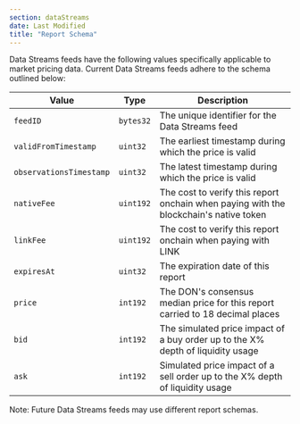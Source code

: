 ```yaml
---
section: dataStreams
date: Last Modified
title: "Report Schema"
---
```



<DataStreams section="dsNotes" />

Data Streams feeds have the following values specifically applicable to market pricing data. Current Data Streams feeds adhere to the schema outlined below:

| Value                   | Type      | Description                                                                           |
| ----------------------- | --------- | ------------------------------------------------------------------------------------- |
| `feedID`                | `bytes32` | The unique identifier for the Data Streams feed                                       |
| `validFromTimestamp`    | `uint32`  | The earliest timestamp during which the price is valid                                |
| `observationsTimestamp` | `uint32`  | The latest timestamp during which the price is valid                                  |
| `nativeFee`             | `uint192` | The cost to verify this report onchain when paying with the blockchain's native token |
| `linkFee`               | `uint192` | The cost to verify this report onchain when paying with LINK                          |
| `expiresAt`             | `uint32`  | The expiration date of this report                                                    |
| `price`                 | `int192`  | The DON's consensus median price for this report carried to 18 decimal places         |
| `bid`                   | `int192`  | The simulated price impact of a buy order up to the X% depth of liquidity usage       |
| `ask`                   | `int192`  | Simulated price impact of a sell order up to the X% depth of liquidity usage          |

Note: Future Data Streams feeds may use different report schemas.
